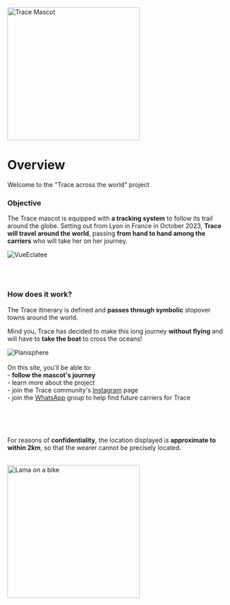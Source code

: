 
<div style={{ width: '100%', margin: '0 auto', textAlign: 'center' }}>
 <div style={{ display: "flex", justifyContent: "center" }}>
  <img src="/img/Mascotte/Resize/tracefullbodydetoure.svg" alt="Trace Mascot" width="300" height="300"/>
</div>

# Overview

Welcome to the "Trace across the world" project

### Objective

The Trace mascot is equipped with **a tracking system** to follow its trail around the globe. Setting out from Lyon in France in October 2023, **Trace will travel around the world**, passing **from hand to hand among the carriers** who will take her on her journey.

<div style={{ width:'100%',height:'auto'}}>
  <img src="/img/Mascotte/Resize/Trace_Eclatee.png" alt="VueEclatee" loading="lazy"  />
</div>

<br/><br/>

### How does it work?

The Trace itinerary is defined and **passes through symbolic** stopover towns around the world.

Mind you, Trace has decided to make this long journey **without flying** and will have to **take the boat** to cross the oceans!

<div style={{ width:'100%',height:'auto'}}>
  <img src="/img/Mascotte/Resize/planisphere.svg" alt="Planisphere" loading="lazy"  />
</div>
<br/>
On this site, you'll be able to:
<br/>- <strong>follow the mascot's journey</strong>
<br/>- learn more about the project
<br/>- join the Trace community's <a href="https://www.instagram.com/traceacrosstheworld/" target="_blank" rel="noopener noreferrer">Instagram</a> page
<br/>- join the <a href="https://chat.whatsapp.com/FKwW0q23yVk3OdKNKAxGnE" target="_blank" rel="noopener noreferrer">WhatsApp</a> group to help find future carriers for Trace

<br/><br/><br/>

For reasons of **confidentiality**, the location displayed is **approximate to within 2km**, so that the wearer cannot be precisely located.

<br/>

<div style={{ display: "flex", justifyContent: "center" }}>
  <img src="/img/Mascotte/Resize/lama-on-a-bike.svg" alt="Lama on a bike" width="300" height="300"/>
</div>
</div>
